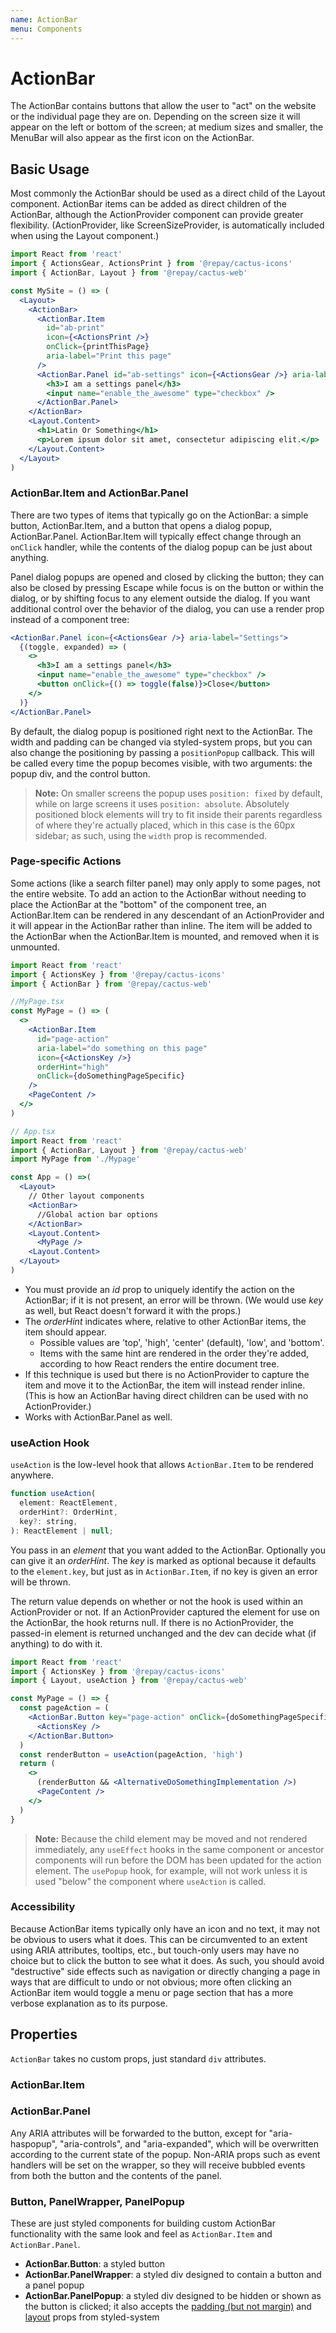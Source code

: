 ```yaml
---
name: ActionBar
menu: Components
---
```



# ActionBar

The ActionBar contains buttons that allow the user to "act" on the website or the individual page they are on. Depending on the screen size it will appear on the left or bottom of the screen; at medium sizes and smaller, the MenuBar will also appear as the first icon on the ActionBar.

## Basic Usage

Most commonly the ActionBar should be used as a direct child of the Layout component. ActionBar items can be added as direct children of the ActionBar, although the ActionProvider component can provide greater flexibility. (ActionProvider, like ScreenSizeProvider, is automatically included when using the Layout component.)

```jsx
import React from 'react'
import { ActionsGear, ActionsPrint } from '@repay/cactus-icons'
import { ActionBar, Layout } from '@repay/cactus-web'

const MySite = () => (
  <Layout>
    <ActionBar>
      <ActionBar.Item
        id="ab-print"
        icon={<ActionsPrint />}
        onClick={printThisPage}
        aria-label="Print this page"
      />
      <ActionBar.Panel id="ab-settings" icon={<ActionsGear />} aria-label="Settings">
        <h3>I am a settings panel</h3>
        <input name="enable_the_awesome" type="checkbox" />
      </ActionBar.Panel>
    </ActionBar>
    <Layout.Content>
      <h1>Latin Or Something</h1>
      <p>Lorem ipsum dolor sit amet, consectetur adipiscing elit.</p>
    </Layout.Content>
  </Layout>
)
```

### ActionBar.Item and ActionBar.Panel

There are two types of items that typically go on the ActionBar: a simple button, ActionBar.Item, and a button that opens a dialog popup, ActionBar.Panel. ActionBar.Item will typically effect change through an `onClick` handler, while the contents of the dialog popup can be just about anything.

Panel dialog popups are opened and closed by clicking the button; they can also be closed by pressing Escape while focus is on the button or within the dialog, or by shifting focus to any element outside the dialog. If you want additional control over the behavior of the dialog, you can use a render prop instead of a component tree:

```jsx
<ActionBar.Panel icon={<ActionsGear />} aria-label="Settings">
  {(toggle, expanded) => (
    <>
      <h3>I am a settings panel</h3>
      <input name="enable_the_awesome" type="checkbox" />
      <button onClick={() => toggle(false)}>Close</button>
    </>
  )}
</ActionBar.Panel>
```

By default, the dialog popup is positioned right next to the ActionBar. The width and padding can be changed via styled-system props, but you can also change the positioning by passing a `positionPopup` callback. This will be called every time the popup becomes visible, with two arguments: the popup div, and the control button.

> **Note:** On smaller screens the popup uses `position: fixed` by default, while on large screens it uses `position: absolute`. Absolutely positioned block elements will try to fit inside their parents regardless of where they're actually placed, which in this case is the 60px sidebar; as such, using the `width` prop is recommended.

### Page-specific Actions

Some actions (like a search filter panel) may only apply to some pages, not the entire website. To add an action to the ActionBar without needing to place the ActionBar at the "bottom" of the component tree, an ActionBar.Item can be rendered in any descendant of an ActionProvider and it will appear in the ActionBar rather than inline. The item will be added to the ActionBar when the ActionBar.Item is mounted, and removed when it is unmounted.

```jsx
import React from 'react'
import { ActionsKey } from '@repay/cactus-icons'
import { ActionBar } from '@repay/cactus-web'

//MyPage.tsx
const MyPage = () => (
  <>
    <ActionBar.Item
      id="page-action"
      aria-label="do something on this page"
      icon={<ActionsKey />}
      orderHint="high"
      onClick={doSomethingPageSpecific}
    />
    <PageContent />
  </>
)

// App.tsx
import React from 'react'
import { ActionBar, Layout } from '@repay/cactus-web'
import MyPage from './Mypage'

const App = () =>(
  <Layout>
    // Other layout components
    <ActionBar>
      //Global action bar options
    </ActionBar>
    <Layout.Content>
      <MyPage />
    <Layout.Content>
  </Layout>
)

```

- You must provide an _id_ prop to uniquely identify the action on the ActionBar; if it is not present, an error will be thrown. (We would use _key_ as well, but React doesn't forward it with the props.)
- The _orderHint_ indicates where, relative to other ActionBar items, the item should appear.
  - Possible values are 'top', 'high', 'center' (default), 'low', and 'bottom'.
  - Items with the same hint are rendered in the order they're added, according to how React renders the entire document tree.
- If this technique is used but there is no ActionProvider to capture the item and move it to the ActionBar, the item will instead render inline. (This is how an ActionBar having direct children can be used with no ActionProvider.)
- Works with ActionBar.Panel as well.

### useAction Hook

`useAction` is the low-level hook that allows `ActionBar.Item` to be rendered anywhere.

```js
function useAction(
  element: ReactElement,
  orderHint?: OrderHint,
  key?: string,
): ReactElement | null;
```

You pass in an _element_ that you want added to the ActionBar. Optionally you can give it an _orderHint_. The _key_ is marked as optional because it defaults to the `element.key`, but just as in `ActionBar.Item`, if no key is given an error will be thrown.

The return value depends on whether or not the hook is used within an ActionProvider or not. If an ActionProvider captured the element for use on the ActionBar, the hook returns null. If there is no ActionProvider, the passed-in element is returned unchanged and the dev can decide what (if anything) to do with it.

```jsx
import React from 'react'
import { ActionsKey } from '@repay/cactus-icons'
import { Layout, useAction } from '@repay/cactus-web'

const MyPage = () => {
  const pageAction = (
    <ActionBar.Button key="page-action" onClick={doSomethingPageSpecific}>
      <ActionsKey />
    </ActionBar.Button>
  )
  const renderButton = useAction(pageAction, 'high')
  return (
    <>
      (renderButton && <AlternativeDoSomethingImplementation />)
      <PageContent />
    </>
  )
}
```

> **Note:** Because the child element may be moved and not rendered immediately, any `useEffect` hooks in the same component or ancestor components will run before the DOM has been updated for the action element. The `usePopup` hook, for example, will not work unless it is used "below" the component where `useAction` is called.

### Accessibility

Because ActionBar items typically only have an icon and no text, it may not be obvious to users what it does. This can be circumvented to an extent using ARIA attributes, tooltips, etc., but touch-only users may have no choice but to click the button to see what it does. As such, you should avoid "destructive" side effects such as navigation or directly changing a page in ways that are difficult to undo or not obvious; more often clicking an ActionBar item would toggle a menu or page section that has a more verbose explanation as to its purpose.

## Properties

`ActionBar` takes no custom props, just standard `div` attributes.

### ActionBar.Item

<PropsTable of={ActionBar} staticProp="ActionBarItem" />

### ActionBar.Panel

Any ARIA attributes will be forwarded to the button, except for "aria-haspopup", "aria-controls", and "aria-expanded", which will be overwritten according to the current state of the popup. Non-ARIA props such as event handlers will be set on the wrapper, so they will receive bubbled events from both the button and the contents of the panel.

<PropsTable of={ActionBar} staticProp="ActionBarPanel" />

### Button, PanelWrapper, PanelPopup

These are just styled components for building custom ActionBar functionality with the same look and feel as `ActionBar.Item` and `ActionBar.Panel`.

- **ActionBar.Button**: a styled button
- **ActionBar.PanelWrapper**: a styled div designed to contain a button and a panel popup
- **ActionBar.PanelPopup**: a styled div designed to be hidden or shown as the button is clicked; it also accepts the [padding (but not margin)](https://styled-system.com/api#space) and [layout](https://styled-system.com/api#layout) props from styled-system
